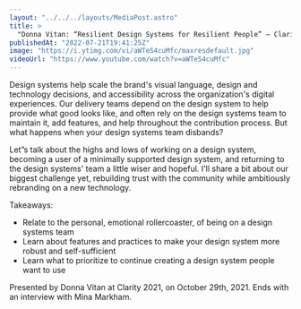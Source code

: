 ```yaml
---
layout: "../../../layouts/MediaPost.astro"
title: >
  "Donna Vitan: “Resilient Design Systems for Resilient People” — Clarity 2021"
publishedAt: "2022-07-21T19:41:25Z"
image: "https://i.ytimg.com/vi/aWTeS4cuMfc/maxresdefault.jpg"
videoUrl: "https://www.youtube.com/watch?v=aWTeS4cuMfc"
---
```


Design systems help scale the brand's visual language, design and technology decisions, and accessibility across the organization's digital experiences. Our delivery teams depend on the design system to help provide what good looks like, and often rely on the design systems team to maintain it, add features, and help throughout the contribution process. But what happens when your design systems team disbands?

Let”s talk about the highs and lows of working on a design system, becoming a user of a minimally supported design system, and returning to the design systems' team a little wiser and hopeful. I'll share a bit about our biggest challenge yet, rebuilding trust with the community while ambitiously rebranding on a new technology.

Takeaways:

- Relate to the personal, emotional rollercoaster, of being on a design systems team
- Learn about features and practices to make your design system more robust and self-sufficient
- Learn what to prioritize to continue creating a design system people want to use

Presented by Donna Vitan at Clarity 2021, on October 29th, 2021. Ends with an interview with Mina Markham.
